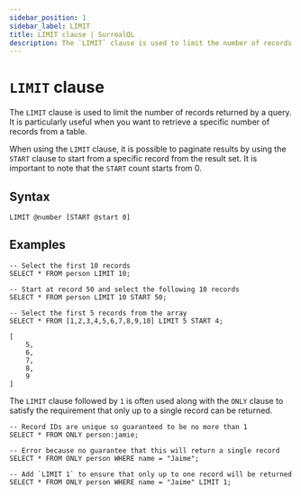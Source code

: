 ---
sidebar_position: 1
sidebar_label: LIMIT
title: LIMIT clause | SurrealQL
description: The `LIMIT` clause is used to limit the number of records returned by a query.
---


# `LIMIT` clause

The `LIMIT` clause is used to limit the number of records returned by a query. It is particularly useful when you want to retrieve a specific number of records from a table. 

When using the `LIMIT` clause, it is possible to paginate results by using the `START` clause to start from a specific record from the result set. It is important to note that the `START` count starts from 0.

## Syntax

```syntax title="Clause Syntax"
LIMIT @number [START @start 0]
```

## Examples

```surql
-- Select the first 10 records
SELECT * FROM person LIMIT 10;

-- Start at record 50 and select the following 10 records
SELECT * FROM person LIMIT 10 START 50;
```

```surql
-- Select the first 5 records from the array
SELECT * FROM [1,2,3,4,5,6,7,8,9,10] LIMIT 5 START 4; 
```

```surql title="Result"
[
	5,
	6,
	7,
	8,
	9
]
```

The `LIMIT` clause followed by `1` is often used along with the `ONLY` clause to satisfy the requirement that only up to a single record can be returned.

```surql
-- Record IDs are unique so guaranteed to be no more than 1
SELECT * FROM ONLY person:jamie;

-- Error because no guarantee that this will return a single record
SELECT * FROM ONLY person WHERE name = "Jaime";

-- Add `LIMIT 1` to ensure that only up to one record will be returned
SELECT * FROM ONLY person WHERE name = "Jaime" LIMIT 1;
```

